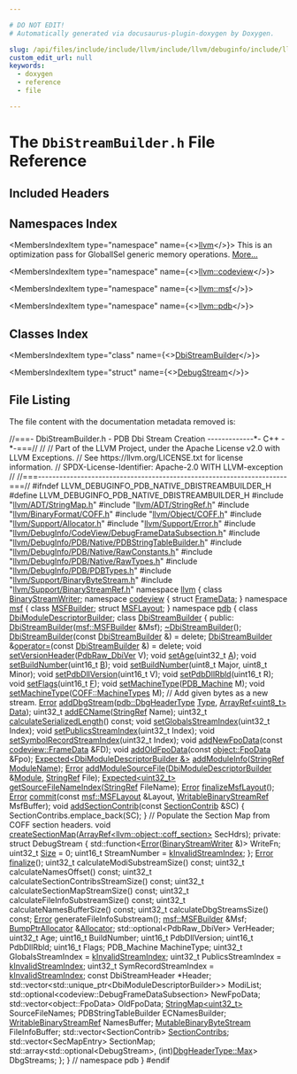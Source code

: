 ```yaml
---

# DO NOT EDIT!
# Automatically generated via docusaurus-plugin-doxygen by Doxygen.

slug: /api/files/include/include/llvm/include/llvm/debuginfo/include/llvm/debuginfo/pdb/include/llvm/debuginfo/pdb/native/dbistreambuilder-h
custom_edit_url: null
keywords:
  - doxygen
  - reference
  - file

---
```





# The `DbiStreamBuilder.h` File Reference

<DoxygenPage pluginConfig={pluginConfig}>



## Included Headers

<IncludesList>
<IncludesListItem
  filePath="llvm/ADT/StringMap.h"
  permalink="/docs/api/files/include/include/llvm/include/llvm/adt/stringmap-h"
  isLocal="true" />
<IncludesListItem
  filePath="llvm/ADT/StringRef.h"
  permalink="/docs/api/files/include/include/llvm/include/llvm/adt/stringref-h"
  isLocal="true" />
<IncludesListItem
  filePath="llvm/BinaryFormat/COFF.h"
  permalink="/docs/api/files/include/include/llvm/include/llvm/binaryformat/coff-h"
  isLocal="true" />
<IncludesListItem
  filePath="llvm/Object/COFF.h"
  permalink="/docs/api/files/include/include/llvm/include/llvm/object/coff-h"
  isLocal="true" />
<IncludesListItem
  filePath="llvm/Support/Allocator.h"
  permalink="/docs/api/files/include/include/llvm/include/llvm/support/allocator-h"
  isLocal="true" />
<IncludesListItem
  filePath="llvm/Support/Error.h"
  permalink="/docs/api/files/include/include/llvm/include/llvm/support/error-h"
  isLocal="true" />
<IncludesListItem
  filePath="llvm/DebugInfo/CodeView/DebugFrameDataSubsection.h"
  permalink="/docs/api/files/include/include/llvm/include/llvm/debuginfo/include/llvm/debuginfo/codeview/debugframedatasubsection-h"
  isLocal="true" />
<IncludesListItem
  filePath="llvm/DebugInfo/PDB/Native/PDBStringTableBuilder.h"
  permalink="/docs/api/files/include/include/llvm/include/llvm/debuginfo/include/llvm/debuginfo/pdb/include/llvm/debuginfo/pdb/native/pdbstringtablebuilder-h"
  isLocal="true" />
<IncludesListItem
  filePath="llvm/DebugInfo/PDB/Native/RawConstants.h"
  permalink="/docs/api/files/include/include/llvm/include/llvm/debuginfo/include/llvm/debuginfo/pdb/include/llvm/debuginfo/pdb/native/rawconstants-h"
  isLocal="true" />
<IncludesListItem
  filePath="llvm/DebugInfo/PDB/Native/RawTypes.h"
  permalink="/docs/api/files/include/include/llvm/include/llvm/debuginfo/include/llvm/debuginfo/pdb/include/llvm/debuginfo/pdb/native/rawtypes-h"
  isLocal="true" />
<IncludesListItem
  filePath="llvm/DebugInfo/PDB/PDBTypes.h"
  permalink="/docs/api/files/include/include/llvm/include/llvm/debuginfo/include/llvm/debuginfo/pdb/pdbtypes-h"
  isLocal="true" />
<IncludesListItem
  filePath="llvm/Support/BinaryByteStream.h"
  permalink="/docs/api/files/include/include/llvm/include/llvm/support/binarybytestream-h"
  isLocal="true" />
<IncludesListItem
  filePath="llvm/Support/BinaryStreamRef.h"
  permalink="/docs/api/files/include/include/llvm/include/llvm/support/binarystreamref-h"
  isLocal="true" />
</IncludesList>

## Namespaces Index

<MembersIndex>

<MembersIndexItem
  type="namespace"
  name={<><a href="/docs/api/namespaces/llvm">llvm</a></>}>
This is an optimization pass for GlobalISel generic memory operations. <a href="/docs/api/namespaces/llvm/#details">More...</a>
</MembersIndexItem>

<MembersIndexItem
  type="namespace"
  name={<><a href="/docs/api/namespaces/llvm/codeview">llvm::codeview</a></>}>
</MembersIndexItem>

<MembersIndexItem
  type="namespace"
  name={<><a href="/docs/api/namespaces/llvm/msf">llvm::msf</a></>}>
</MembersIndexItem>

<MembersIndexItem
  type="namespace"
  name={<><a href="/docs/api/namespaces/llvm/pdb">llvm::pdb</a></>}>
</MembersIndexItem>

</MembersIndex>

## Classes Index

<MembersIndex>

<MembersIndexItem
  type="class"
  name={<><a href="/docs/api/classes/llvm/pdb/dbistreambuilder">DbiStreamBuilder</a></>}>
</MembersIndexItem>

<MembersIndexItem
  type="struct"
  name={<><a href="/docs/api/structs/llvm/pdb/dbistreambuilder/debugstream">DebugStream</a></>}>
</MembersIndexItem>

</MembersIndex>


## File Listing

The file content with the documentation metadata removed is:

<ProgramListing>

<Link id="l00001" /><CodeLine lineNumber="1"><Highlight kind="comment">//===- DbiStreamBuilder.h - PDB Dbi Stream Creation -------------&#42;- C++ -&#42;-===//</Highlight><Highlight kind="normal"></Highlight></CodeLine>
<Link id="l00002" /><CodeLine lineNumber="2"><Highlight kind="normal"></Highlight><Highlight kind="comment">//</Highlight><Highlight kind="normal"></Highlight></CodeLine>
<Link id="l00003" /><CodeLine lineNumber="3"><Highlight kind="normal"></Highlight><Highlight kind="comment">// Part of the LLVM Project, under the Apache License v2.0 with LLVM Exceptions.</Highlight><Highlight kind="normal"></Highlight></CodeLine>
<Link id="l00004" /><CodeLine lineNumber="4"><Highlight kind="normal"></Highlight><Highlight kind="comment">// See https://llvm.org/LICENSE.txt for license information.</Highlight><Highlight kind="normal"></Highlight></CodeLine>
<Link id="l00005" /><CodeLine lineNumber="5"><Highlight kind="normal"></Highlight><Highlight kind="comment">// SPDX-License-Identifier: Apache-2.0 WITH LLVM-exception</Highlight><Highlight kind="normal"></Highlight></CodeLine>
<Link id="l00006" /><CodeLine lineNumber="6"><Highlight kind="normal"></Highlight><Highlight kind="comment">//</Highlight><Highlight kind="normal"></Highlight></CodeLine>
<Link id="l00007" /><CodeLine lineNumber="7"><Highlight kind="normal"></Highlight><Highlight kind="comment">//===----------------------------------------------------------------------===//</Highlight><Highlight kind="normal"></Highlight></CodeLine>
<Link id="l00008" /><CodeLine lineNumber="8"><Highlight kind="normal"></Highlight></CodeLine>
<Link id="l00009" /><CodeLine lineNumber="9"><Highlight kind="normal"></Highlight><Highlight kind="preprocessor">#ifndef LLVM&#95;DEBUGINFO&#95;PDB&#95;NATIVE&#95;DBISTREAMBUILDER&#95;H</Highlight><Highlight kind="normal"></Highlight></CodeLine>
<Link id="l00010" /><CodeLine lineNumber="10"><Highlight kind="normal"></Highlight><Highlight kind="preprocessor">#define LLVM&#95;DEBUGINFO&#95;PDB&#95;NATIVE&#95;DBISTREAMBUILDER&#95;H</Highlight><Highlight kind="normal"></Highlight></CodeLine>
<Link id="l00011" /><CodeLine lineNumber="11"><Highlight kind="normal"></Highlight></CodeLine>
<Link id="l00012" /><CodeLine lineNumber="12"><Highlight kind="normal"></Highlight><Highlight kind="preprocessor">#include &quot;<a href="/docs/api/files/include/include/llvm/include/llvm/adt/stringmap-h">llvm/ADT/StringMap.h</a>&quot;</Highlight><Highlight kind="normal"></Highlight></CodeLine>
<Link id="l00013" /><CodeLine lineNumber="13"><Highlight kind="normal"></Highlight><Highlight kind="preprocessor">#include &quot;<a href="/docs/api/files/include/include/llvm/include/llvm/adt/stringref-h">llvm/ADT/StringRef.h</a>&quot;</Highlight><Highlight kind="normal"></Highlight></CodeLine>
<Link id="l00014" /><CodeLine lineNumber="14"><Highlight kind="normal"></Highlight><Highlight kind="preprocessor">#include &quot;<a href="/docs/api/files/include/include/llvm/include/llvm/binaryformat/coff-h">llvm/BinaryFormat/COFF.h</a>&quot;</Highlight><Highlight kind="normal"></Highlight></CodeLine>
<Link id="l00015" /><CodeLine lineNumber="15"><Highlight kind="normal"></Highlight><Highlight kind="preprocessor">#include &quot;<a href="/docs/api/files/include/include/llvm/include/llvm/object/coff-h">llvm/Object/COFF.h</a>&quot;</Highlight><Highlight kind="normal"></Highlight></CodeLine>
<Link id="l00016" /><CodeLine lineNumber="16"><Highlight kind="normal"></Highlight><Highlight kind="preprocessor">#include &quot;<a href="/docs/api/files/include/include/llvm/include/llvm/support/allocator-h">llvm/Support/Allocator.h</a>&quot;</Highlight><Highlight kind="normal"></Highlight></CodeLine>
<Link id="l00017" /><CodeLine lineNumber="17"><Highlight kind="normal"></Highlight><Highlight kind="preprocessor">#include &quot;<a href="/docs/api/files/include/include/llvm/include/llvm/support/error-h">llvm/Support/Error.h</a>&quot;</Highlight><Highlight kind="normal"></Highlight></CodeLine>
<Link id="l00018" /><CodeLine lineNumber="18"><Highlight kind="normal"></Highlight></CodeLine>
<Link id="l00019" /><CodeLine lineNumber="19"><Highlight kind="normal"></Highlight><Highlight kind="preprocessor">#include &quot;<a href="/docs/api/files/include/include/llvm/include/llvm/debuginfo/include/llvm/debuginfo/codeview/debugframedatasubsection-h">llvm/DebugInfo/CodeView/DebugFrameDataSubsection.h</a>&quot;</Highlight><Highlight kind="normal"></Highlight></CodeLine>
<Link id="l00020" /><CodeLine lineNumber="20"><Highlight kind="normal"></Highlight><Highlight kind="preprocessor">#include &quot;<a href="/docs/api/files/include/include/llvm/include/llvm/debuginfo/include/llvm/debuginfo/pdb/include/llvm/debuginfo/pdb/native/pdbstringtablebuilder-h">llvm/DebugInfo/PDB/Native/PDBStringTableBuilder.h</a>&quot;</Highlight><Highlight kind="normal"></Highlight></CodeLine>
<Link id="l00021" /><CodeLine lineNumber="21"><Highlight kind="normal"></Highlight><Highlight kind="preprocessor">#include &quot;<a href="/docs/api/files/include/include/llvm/include/llvm/debuginfo/include/llvm/debuginfo/pdb/include/llvm/debuginfo/pdb/native/rawconstants-h">llvm/DebugInfo/PDB/Native/RawConstants.h</a>&quot;</Highlight><Highlight kind="normal"></Highlight></CodeLine>
<Link id="l00022" /><CodeLine lineNumber="22"><Highlight kind="normal"></Highlight><Highlight kind="preprocessor">#include &quot;<a href="/docs/api/files/include/include/llvm/include/llvm/debuginfo/include/llvm/debuginfo/pdb/include/llvm/debuginfo/pdb/native/rawtypes-h">llvm/DebugInfo/PDB/Native/RawTypes.h</a>&quot;</Highlight><Highlight kind="normal"></Highlight></CodeLine>
<Link id="l00023" /><CodeLine lineNumber="23"><Highlight kind="normal"></Highlight><Highlight kind="preprocessor">#include &quot;<a href="/docs/api/files/include/include/llvm/include/llvm/debuginfo/include/llvm/debuginfo/pdb/pdbtypes-h">llvm/DebugInfo/PDB/PDBTypes.h</a>&quot;</Highlight><Highlight kind="normal"></Highlight></CodeLine>
<Link id="l00024" /><CodeLine lineNumber="24"><Highlight kind="normal"></Highlight><Highlight kind="preprocessor">#include &quot;<a href="/docs/api/files/include/include/llvm/include/llvm/support/binarybytestream-h">llvm/Support/BinaryByteStream.h</a>&quot;</Highlight><Highlight kind="normal"></Highlight></CodeLine>
<Link id="l00025" /><CodeLine lineNumber="25"><Highlight kind="normal"></Highlight><Highlight kind="preprocessor">#include &quot;<a href="/docs/api/files/include/include/llvm/include/llvm/support/binarystreamref-h">llvm/Support/BinaryStreamRef.h</a>&quot;</Highlight><Highlight kind="normal"></Highlight></CodeLine>
<Link id="l00026" /><CodeLine lineNumber="26"><Highlight kind="normal"></Highlight></CodeLine>
<Link id="l00027" /><CodeLine lineNumber="27"><Highlight kind="normal"></Highlight><Highlight kind="keyword">namespace </Highlight><Highlight kind="normal"><a href="/docs/api/namespaces/llvm">llvm</a> &#123;</Highlight></CodeLine>
<Link id="l00028" /><CodeLine lineNumber="28"><Highlight kind="normal"></Highlight></CodeLine>
<Link id="l00029" /><CodeLine lineNumber="29"><Highlight kind="normal"></Highlight><Highlight kind="keyword">class </Highlight><Highlight kind="normal"><a href="/docs/api/classes/llvm/binarystreamwriter">BinaryStreamWriter</a>;</Highlight></CodeLine>
<Link id="l00030" /><CodeLine lineNumber="30"><Highlight kind="normal"></Highlight><Highlight kind="keyword">namespace </Highlight><Highlight kind="normal"><a href="/docs/api/namespaces/llvm/codeview">codeview</a> &#123;</Highlight></CodeLine>
<Link id="l00031" /><CodeLine lineNumber="31"><Highlight kind="normal"></Highlight><Highlight kind="keyword">struct </Highlight><Highlight kind="normal"><a href="/docs/api/structs/llvm/codeview/framedata">FrameData</a>;</Highlight></CodeLine>
<Link id="l00032" /><CodeLine lineNumber="32"><Highlight kind="normal">&#125;</Highlight></CodeLine>
<Link id="l00033" /><CodeLine lineNumber="33"><Highlight kind="normal"></Highlight><Highlight kind="keyword">namespace </Highlight><Highlight kind="normal"><a href="/docs/api/namespaces/llvm/msf">msf</a> &#123;</Highlight></CodeLine>
<Link id="l00034" /><CodeLine lineNumber="34"><Highlight kind="normal"></Highlight><Highlight kind="keyword">class </Highlight><Highlight kind="normal"><a href="/docs/api/classes/llvm/msf/msfbuilder">MSFBuilder</a>;</Highlight></CodeLine>
<Link id="l00035" /><CodeLine lineNumber="35"><Highlight kind="normal"></Highlight><Highlight kind="keyword">struct </Highlight><Highlight kind="normal"><a href="/docs/api/structs/llvm/msf/msflayout">MSFLayout</a>;</Highlight></CodeLine>
<Link id="l00036" /><CodeLine lineNumber="36"><Highlight kind="normal">&#125;</Highlight></CodeLine>
<Link id="l00037" /><CodeLine lineNumber="37"><Highlight kind="normal"></Highlight><Highlight kind="keyword">namespace </Highlight><Highlight kind="normal"><a href="/docs/api/namespaces/llvm/pdb">pdb</a> &#123;</Highlight></CodeLine>
<Link id="l00038" /><CodeLine lineNumber="38"><Highlight kind="normal"></Highlight><Highlight kind="keyword">class </Highlight><Highlight kind="normal"><a href="/docs/api/classes/llvm/pdb/dbimoduledescriptorbuilder">DbiModuleDescriptorBuilder</a>;</Highlight></CodeLine>
<Link id="l00039" /><CodeLine lineNumber="39"><Highlight kind="normal"></Highlight></CodeLine>
<Link id="l00040" /><CodeLine lineNumber="40" lineLink="/docs/api/classes/llvm/pdb/dbistreambuilder"><Highlight kind="normal"></Highlight><Highlight kind="keyword">class </Highlight><Highlight kind="normal"><a href="/docs/api/classes/llvm/pdb/dbistreambuilder/#ade8b11c7326cb88b9a8ea8a63a4bc5ac">DbiStreamBuilder</a> &#123;</Highlight></CodeLine>
<Link id="l00041" /><CodeLine lineNumber="41"><Highlight kind="normal"></Highlight><Highlight kind="keyword">public</Highlight><Highlight kind="normal">:</Highlight></CodeLine>
<Link id="l00042" /><CodeLine lineNumber="42"><Highlight kind="normal">  <a href="/docs/api/classes/llvm/pdb/dbistreambuilder/#ade8b11c7326cb88b9a8ea8a63a4bc5ac">DbiStreamBuilder</a>(<a href="/docs/api/classes/llvm/msf/msfbuilder">msf::MSFBuilder</a> &amp;Msf);</Highlight></CodeLine>
<Link id="l00043" /><CodeLine lineNumber="43" lineLink="/docs/api/classes/llvm/pdb/dbistreambuilder/#a32c078924728f0cb75e0efddf65bb51e"><Highlight kind="normal">  <a href="/docs/api/classes/llvm/pdb/dbistreambuilder/#a32c078924728f0cb75e0efddf65bb51e">~DbiStreamBuilder</a>();</Highlight></CodeLine>
<Link id="l00044" /><CodeLine lineNumber="44"><Highlight kind="normal"></Highlight></CodeLine>
<Link id="l00045" /><CodeLine lineNumber="45" lineLink="/docs/api/classes/llvm/pdb/dbistreambuilder/#a3157d54d323df1ac8f31ffd28f4e78b6"><Highlight kind="normal">  <a href="/docs/api/classes/llvm/pdb/dbistreambuilder/#a3157d54d323df1ac8f31ffd28f4e78b6">DbiStreamBuilder</a>(</Highlight><Highlight kind="keyword">const</Highlight><Highlight kind="normal"> <a href="/docs/api/classes/llvm/pdb/dbistreambuilder/#ade8b11c7326cb88b9a8ea8a63a4bc5ac">DbiStreamBuilder</a> &amp;) = </Highlight><Highlight kind="keyword">delete</Highlight><Highlight kind="normal">;</Highlight></CodeLine>
<Link id="l00046" /><CodeLine lineNumber="46" lineLink="/docs/api/classes/llvm/pdb/dbistreambuilder/#a518a4bcd36a0656def194abcf38eeb16"><Highlight kind="normal">  <a href="/docs/api/classes/llvm/pdb/dbistreambuilder/#ade8b11c7326cb88b9a8ea8a63a4bc5ac">DbiStreamBuilder</a> &amp;<a href="/docs/api/classes/llvm/pdb/dbistreambuilder/#a518a4bcd36a0656def194abcf38eeb16">operator=</a>(</Highlight><Highlight kind="keyword">const</Highlight><Highlight kind="normal"> <a href="/docs/api/classes/llvm/pdb/dbistreambuilder/#ade8b11c7326cb88b9a8ea8a63a4bc5ac">DbiStreamBuilder</a> &amp;) = </Highlight><Highlight kind="keyword">delete</Highlight><Highlight kind="normal">;</Highlight></CodeLine>
<Link id="l00047" /><CodeLine lineNumber="47"><Highlight kind="normal"></Highlight></CodeLine>
<Link id="l00048" /><CodeLine lineNumber="48"><Highlight kind="normal">  </Highlight><Highlight kind="keywordtype">void</Highlight><Highlight kind="normal"> <a href="/docs/api/classes/llvm/pdb/dbistreambuilder/#a7b195463aa04bb546e7f49811d33e984">setVersionHeader</a>(<a href="/docs/api/namespaces/llvm/pdb/#a9d89da1d1c09b15fbb63c9c4495c73ad">PdbRaw&#95;DbiVer</a> V);</Highlight></CodeLine>
<Link id="l00049" /><CodeLine lineNumber="49"><Highlight kind="normal">  </Highlight><Highlight kind="keywordtype">void</Highlight><Highlight kind="normal"> <a href="/docs/api/classes/llvm/pdb/dbistreambuilder/#a366d32540ef70d6ece4dea5e38ecee67">setAge</a>(uint32&#95;t <a href="/docs/api/files/lib/lib/ir/builtingcs-cpp/#a2e38c85003a042421cde1647632d0b72">A</a>);</Highlight></CodeLine>
<Link id="l00050" /><CodeLine lineNumber="50"><Highlight kind="normal">  </Highlight><Highlight kind="keywordtype">void</Highlight><Highlight kind="normal"> <a href="/docs/api/classes/llvm/pdb/dbistreambuilder/#ad0dca1c055e9659a944e4c35acad8342">setBuildNumber</a>(uint16&#95;t <a href="/docs/api/files/lib/lib/ir/builtingcs-cpp/#ae76959fe811ba090de4cba69ac00f1da">B</a>);</Highlight></CodeLine>
<Link id="l00051" /><CodeLine lineNumber="51"><Highlight kind="normal">  </Highlight><Highlight kind="keywordtype">void</Highlight><Highlight kind="normal"> <a href="/docs/api/classes/llvm/pdb/dbistreambuilder/#ad0dca1c055e9659a944e4c35acad8342">setBuildNumber</a>(uint8&#95;t Major, uint8&#95;t Minor);</Highlight></CodeLine>
<Link id="l00052" /><CodeLine lineNumber="52"><Highlight kind="normal">  </Highlight><Highlight kind="keywordtype">void</Highlight><Highlight kind="normal"> <a href="/docs/api/classes/llvm/pdb/dbistreambuilder/#ad58b2fed92d99a7374f3f241694838bb">setPdbDllVersion</a>(uint16&#95;t V);</Highlight></CodeLine>
<Link id="l00053" /><CodeLine lineNumber="53"><Highlight kind="normal">  </Highlight><Highlight kind="keywordtype">void</Highlight><Highlight kind="normal"> <a href="/docs/api/classes/llvm/pdb/dbistreambuilder/#adb6cb5fb34e5d064e695f1e890626ee7">setPdbDllRbld</a>(uint16&#95;t R);</Highlight></CodeLine>
<Link id="l00054" /><CodeLine lineNumber="54"><Highlight kind="normal">  </Highlight><Highlight kind="keywordtype">void</Highlight><Highlight kind="normal"> <a href="/docs/api/classes/llvm/pdb/dbistreambuilder/#a1c65fd3dc60e93ffc98102a21eea419f">setFlags</a>(uint16&#95;t <a href="/docs/api/files/lib/lib/support/md5-cpp/#a96d73bbd7af15cb1fc38c3f4a3bd82e9">F</a>);</Highlight></CodeLine>
<Link id="l00055" /><CodeLine lineNumber="55"><Highlight kind="normal">  </Highlight><Highlight kind="keywordtype">void</Highlight><Highlight kind="normal"> <a href="/docs/api/classes/llvm/pdb/dbistreambuilder/#ad8c98e4b45f3be5cf2f1cede1cba7429">setMachineType</a>(<a href="/docs/api/namespaces/llvm/pdb/#a1928545fad40360ae644901d7308cbeb">PDB&#95;Machine</a> M);</Highlight></CodeLine>
<Link id="l00056" /><CodeLine lineNumber="56"><Highlight kind="normal">  </Highlight><Highlight kind="keywordtype">void</Highlight><Highlight kind="normal"> <a href="/docs/api/classes/llvm/pdb/dbistreambuilder/#ad8c98e4b45f3be5cf2f1cede1cba7429">setMachineType</a>(<a href="/docs/api/namespaces/llvm/coff/#a38731f9b23370e15ad002c2a712d89a8">COFF::MachineTypes</a> M);</Highlight></CodeLine>
<Link id="l00057" /><CodeLine lineNumber="57"><Highlight kind="normal"></Highlight></CodeLine>
<Link id="l00058" /><CodeLine lineNumber="58"><Highlight kind="normal">  </Highlight><Highlight kind="comment">// Add given bytes as a new stream.</Highlight><Highlight kind="normal"></Highlight></CodeLine>
<Link id="l00059" /><CodeLine lineNumber="59"><Highlight kind="normal">  <a href="/docs/api/classes/llvm/error">Error</a> <a href="/docs/api/classes/llvm/pdb/dbistreambuilder/#ab0e928a8582cc80c0c1a801fbafe5e3f">addDbgStream</a>(<a href="/docs/api/namespaces/llvm/pdb/#a81a0fae24e6bdfe240da4249a8da5978">pdb::DbgHeaderType</a> <a href="/docs/api/namespaces/llvm/pdb/#a952cb7401a07c49e2879fbfc92f0dc2caa1fa27779242b4902f7ae3bdd5c6d508">Type</a>, <a href="/docs/api/classes/llvm/arrayref">ArrayRef&lt;uint8&#95;t&gt;</a> <a href="/docs/api/namespaces/llvm/pdb/#a33e853ec74d48b1340d1d4bae772d30baf6068daa29dbb05a7ead1e3b5a48bbee">Data</a>);</Highlight></CodeLine>
<Link id="l00060" /><CodeLine lineNumber="60"><Highlight kind="normal"></Highlight></CodeLine>
<Link id="l00061" /><CodeLine lineNumber="61"><Highlight kind="normal">  uint32&#95;t <a href="/docs/api/classes/llvm/pdb/dbistreambuilder/#ab67c9f9fa2588d0749a0899a48f6fece">addECName</a>(<a href="/docs/api/classes/llvm/stringref">StringRef</a> Name);</Highlight></CodeLine>
<Link id="l00062" /><CodeLine lineNumber="62"><Highlight kind="normal"></Highlight></CodeLine>
<Link id="l00063" /><CodeLine lineNumber="63"><Highlight kind="normal">  uint32&#95;t <a href="/docs/api/classes/llvm/pdb/dbistreambuilder/#a9c2ea5c296f5477e523752f0dd14ccce">calculateSerializedLength</a>() </Highlight><Highlight kind="keyword">const</Highlight><Highlight kind="normal">;</Highlight></CodeLine>
<Link id="l00064" /><CodeLine lineNumber="64"><Highlight kind="normal"></Highlight></CodeLine>
<Link id="l00065" /><CodeLine lineNumber="65"><Highlight kind="normal">  </Highlight><Highlight kind="keywordtype">void</Highlight><Highlight kind="normal"> <a href="/docs/api/classes/llvm/pdb/dbistreambuilder/#a473ff72cba66201c7570c77965edd4bf">setGlobalsStreamIndex</a>(uint32&#95;t Index);</Highlight></CodeLine>
<Link id="l00066" /><CodeLine lineNumber="66"><Highlight kind="normal">  </Highlight><Highlight kind="keywordtype">void</Highlight><Highlight kind="normal"> <a href="/docs/api/classes/llvm/pdb/dbistreambuilder/#a1bc0342e848a2af340f82d36ec1a9781">setPublicsStreamIndex</a>(uint32&#95;t Index);</Highlight></CodeLine>
<Link id="l00067" /><CodeLine lineNumber="67"><Highlight kind="normal">  </Highlight><Highlight kind="keywordtype">void</Highlight><Highlight kind="normal"> <a href="/docs/api/classes/llvm/pdb/dbistreambuilder/#a5679b7659354176c55a5b98ee2bd1f7a">setSymbolRecordStreamIndex</a>(uint32&#95;t Index);</Highlight></CodeLine>
<Link id="l00068" /><CodeLine lineNumber="68"><Highlight kind="normal">  </Highlight><Highlight kind="keywordtype">void</Highlight><Highlight kind="normal"> <a href="/docs/api/classes/llvm/pdb/dbistreambuilder/#a6af3c0a494b93dc54641d5dfc11b0180">addNewFpoData</a>(</Highlight><Highlight kind="keyword">const</Highlight><Highlight kind="normal"> <a href="/docs/api/structs/llvm/codeview/framedata">codeview::FrameData</a> &amp;FD);</Highlight></CodeLine>
<Link id="l00069" /><CodeLine lineNumber="69"><Highlight kind="normal">  </Highlight><Highlight kind="keywordtype">void</Highlight><Highlight kind="normal"> <a href="/docs/api/classes/llvm/pdb/dbistreambuilder/#a13671ba84985ac0b3036936117a239a8">addOldFpoData</a>(</Highlight><Highlight kind="keyword">const</Highlight><Highlight kind="normal"> <a href="/docs/api/structs/llvm/object/fpodata">object::FpoData</a> &amp;Fpo);</Highlight></CodeLine>
<Link id="l00070" /><CodeLine lineNumber="70"><Highlight kind="normal"></Highlight></CodeLine>
<Link id="l00071" /><CodeLine lineNumber="71"><Highlight kind="normal">  <a href="/docs/api/classes/llvm/expected">Expected&lt;DbiModuleDescriptorBuilder &amp;&gt;</a> <a href="/docs/api/classes/llvm/pdb/dbistreambuilder/#a949fc9dad1ae446a198e279f634e37de">addModuleInfo</a>(<a href="/docs/api/classes/llvm/stringref">StringRef</a> <a href="/docs/api/structs/modulename">ModuleName</a>);</Highlight></CodeLine>
<Link id="l00072" /><CodeLine lineNumber="72"><Highlight kind="normal">  <a href="/docs/api/classes/llvm/error">Error</a> <a href="/docs/api/classes/llvm/pdb/dbistreambuilder/#a2eefa19d8b34f07195f45aa3d8fee72a">addModuleSourceFile</a>(<a href="/docs/api/classes/llvm/pdb/dbimoduledescriptorbuilder">DbiModuleDescriptorBuilder</a> &amp;<a href="/docs/api/classes/llvm/module">Module</a>, <a href="/docs/api/classes/llvm/stringref">StringRef</a> File);</Highlight></CodeLine>
<Link id="l00073" /><CodeLine lineNumber="73"><Highlight kind="normal">  <a href="/docs/api/classes/llvm/expected">Expected&lt;uint32&#95;t&gt;</a> <a href="/docs/api/classes/llvm/pdb/dbistreambuilder/#a47989da3bd035a6b64ddca4ac35103fd">getSourceFileNameIndex</a>(<a href="/docs/api/classes/llvm/stringref">StringRef</a> FileName);</Highlight></CodeLine>
<Link id="l00074" /><CodeLine lineNumber="74"><Highlight kind="normal"></Highlight></CodeLine>
<Link id="l00075" /><CodeLine lineNumber="75"><Highlight kind="normal">  <a href="/docs/api/classes/llvm/error">Error</a> <a href="/docs/api/classes/llvm/pdb/dbistreambuilder/#a4dbf36873ea777c97316bb56cb47e78c">finalizeMsfLayout</a>();</Highlight></CodeLine>
<Link id="l00076" /><CodeLine lineNumber="76"><Highlight kind="normal"></Highlight></CodeLine>
<Link id="l00077" /><CodeLine lineNumber="77"><Highlight kind="normal">  <a href="/docs/api/classes/llvm/error">Error</a> <a href="/docs/api/classes/llvm/pdb/dbistreambuilder/#a8dbe73960ff993f556bc2b82131983fb">commit</a>(</Highlight><Highlight kind="keyword">const</Highlight><Highlight kind="normal"> <a href="/docs/api/structs/llvm/msf/msflayout">msf::MSFLayout</a> &amp;Layout, <a href="/docs/api/classes/llvm/writablebinarystreamref">WritableBinaryStreamRef</a> MsfBuffer);</Highlight></CodeLine>
<Link id="l00078" /><CodeLine lineNumber="78"><Highlight kind="normal"></Highlight></CodeLine>
<Link id="l00079" /><CodeLine lineNumber="79" lineLink="/docs/api/classes/llvm/pdb/dbistreambuilder/#a02145a3f43c601512fb407c10f1a6ac1"><Highlight kind="normal">  </Highlight><Highlight kind="keywordtype">void</Highlight><Highlight kind="normal"> <a href="/docs/api/classes/llvm/pdb/dbistreambuilder/#a02145a3f43c601512fb407c10f1a6ac1">addSectionContrib</a>(</Highlight><Highlight kind="keyword">const</Highlight><Highlight kind="normal"> <a href="/docs/api/structs/llvm/pdb/sectioncontrib">SectionContrib</a> &amp;SC) &#123;</Highlight></CodeLine>
<Link id="l00080" /><CodeLine lineNumber="80"><Highlight kind="normal">    SectionContribs.emplace&#95;back(SC);</Highlight></CodeLine>
<Link id="l00081" /><CodeLine lineNumber="81"><Highlight kind="normal">  &#125;</Highlight></CodeLine>
<Link id="l00082" /><CodeLine lineNumber="82"><Highlight kind="normal"></Highlight></CodeLine>
<Link id="l00083" /><CodeLine lineNumber="83"><Highlight kind="normal">  </Highlight><Highlight kind="comment">// Populate the Section Map from COFF section headers.</Highlight><Highlight kind="normal"></Highlight></CodeLine>
<Link id="l00084" /><CodeLine lineNumber="84"><Highlight kind="normal">  </Highlight><Highlight kind="keywordtype">void</Highlight><Highlight kind="normal"> <a href="/docs/api/classes/llvm/pdb/dbistreambuilder/#a0af5d507fc700e7925e19c7e2911be9b">createSectionMap</a>(<a href="/docs/api/classes/llvm/arrayref">ArrayRef&lt;llvm::object::coff&#95;section&gt;</a> SecHdrs);</Highlight></CodeLine>
<Link id="l00085" /><CodeLine lineNumber="85"><Highlight kind="normal"></Highlight></CodeLine>
<Link id="l00086" /><CodeLine lineNumber="86"><Highlight kind="normal"></Highlight><Highlight kind="keyword">private</Highlight><Highlight kind="normal">:</Highlight></CodeLine>
<Link id="l00087" /><CodeLine lineNumber="87"><Highlight kind="normal">  </Highlight><Highlight kind="keyword">struct </Highlight><Highlight kind="normal">DebugStream &#123;</Highlight></CodeLine>
<Link id="l00088" /><CodeLine lineNumber="88"><Highlight kind="normal">    std::function&lt;<a href="/docs/api/namespaces/llvm/#ac226f3d2b9ca090171a8e0a8cb92c343a902b0d55fddef6f8d651fe1035b7d4bd">Error</a>(<a href="/docs/api/classes/llvm/binarystreamwriter">BinaryStreamWriter</a> &amp;)&gt; WriteFn;</Highlight></CodeLine>
<Link id="l00089" /><CodeLine lineNumber="89"><Highlight kind="normal">    uint32&#95;t <a href="/docs/api/files/lib/lib/analysis/inlineorder-cpp/#a7ee6f0cb51c3b9056199e9a0001fe8c3a6f6cb72d544962fa333e2e34ce64f719">Size</a> = 0;</Highlight></CodeLine>
<Link id="l00090" /><CodeLine lineNumber="90"><Highlight kind="normal">    uint16&#95;t StreamNumber = <a href="/docs/api/namespaces/llvm/pdb/#a0a7a9a9849fa2f1e5dec7a99ba9530da">kInvalidStreamIndex</a>;</Highlight></CodeLine>
<Link id="l00091" /><CodeLine lineNumber="91"><Highlight kind="normal">  &#125;;</Highlight></CodeLine>
<Link id="l00092" /><CodeLine lineNumber="92"><Highlight kind="normal"></Highlight></CodeLine>
<Link id="l00093" /><CodeLine lineNumber="93"><Highlight kind="normal">  <a href="/docs/api/classes/llvm/error">Error</a> <a href="/docs/api/files/lib/lib/target/lib/target/arc/arcbranchfinalize-cpp/#a8e08eb3768ea6054b445ad1e5f0b9bba">finalize</a>();</Highlight></CodeLine>
<Link id="l00094" /><CodeLine lineNumber="94"><Highlight kind="normal">  uint32&#95;t calculateModiSubstreamSize() </Highlight><Highlight kind="keyword">const</Highlight><Highlight kind="normal">;</Highlight></CodeLine>
<Link id="l00095" /><CodeLine lineNumber="95"><Highlight kind="normal">  uint32&#95;t calculateNamesOffset() </Highlight><Highlight kind="keyword">const</Highlight><Highlight kind="normal">;</Highlight></CodeLine>
<Link id="l00096" /><CodeLine lineNumber="96"><Highlight kind="normal">  uint32&#95;t calculateSectionContribsStreamSize() </Highlight><Highlight kind="keyword">const</Highlight><Highlight kind="normal">;</Highlight></CodeLine>
<Link id="l00097" /><CodeLine lineNumber="97"><Highlight kind="normal">  uint32&#95;t calculateSectionMapStreamSize() </Highlight><Highlight kind="keyword">const</Highlight><Highlight kind="normal">;</Highlight></CodeLine>
<Link id="l00098" /><CodeLine lineNumber="98"><Highlight kind="normal">  uint32&#95;t calculateFileInfoSubstreamSize() </Highlight><Highlight kind="keyword">const</Highlight><Highlight kind="normal">;</Highlight></CodeLine>
<Link id="l00099" /><CodeLine lineNumber="99"><Highlight kind="normal">  uint32&#95;t calculateNamesBufferSize() </Highlight><Highlight kind="keyword">const</Highlight><Highlight kind="normal">;</Highlight></CodeLine>
<Link id="l00100" /><CodeLine lineNumber="100"><Highlight kind="normal">  uint32&#95;t calculateDbgStreamsSize() </Highlight><Highlight kind="keyword">const</Highlight><Highlight kind="normal">;</Highlight></CodeLine>
<Link id="l00101" /><CodeLine lineNumber="101"><Highlight kind="normal"></Highlight></CodeLine>
<Link id="l00102" /><CodeLine lineNumber="102"><Highlight kind="normal">  <a href="/docs/api/classes/llvm/error">Error</a> generateFileInfoSubstream();</Highlight></CodeLine>
<Link id="l00103" /><CodeLine lineNumber="103"><Highlight kind="normal"></Highlight></CodeLine>
<Link id="l00104" /><CodeLine lineNumber="104"><Highlight kind="normal">  <a href="/docs/api/classes/llvm/msf/msfbuilder">msf::MSFBuilder</a> &amp;Msf;</Highlight></CodeLine>
<Link id="l00105" /><CodeLine lineNumber="105"><Highlight kind="normal">  <a href="/docs/api/namespaces/llvm/#a8e612822d4ba7bb36c9c79582a567108">BumpPtrAllocator</a> &amp;<a href="/docs/api/files/lib/lib/codegen/regallocbasic-cpp/#ad5d00e1d77644d95847b9bf8da12b759">Allocator</a>;</Highlight></CodeLine>
<Link id="l00106" /><CodeLine lineNumber="106"><Highlight kind="normal"></Highlight></CodeLine>
<Link id="l00107" /><CodeLine lineNumber="107"><Highlight kind="normal">  std::optional&lt;PdbRaw&#95;DbiVer&gt; VerHeader;</Highlight></CodeLine>
<Link id="l00108" /><CodeLine lineNumber="108"><Highlight kind="normal">  uint32&#95;t Age;</Highlight></CodeLine>
<Link id="l00109" /><CodeLine lineNumber="109"><Highlight kind="normal">  uint16&#95;t BuildNumber;</Highlight></CodeLine>
<Link id="l00110" /><CodeLine lineNumber="110"><Highlight kind="normal">  uint16&#95;t PdbDllVersion;</Highlight></CodeLine>
<Link id="l00111" /><CodeLine lineNumber="111"><Highlight kind="normal">  uint16&#95;t PdbDllRbld;</Highlight></CodeLine>
<Link id="l00112" /><CodeLine lineNumber="112"><Highlight kind="normal">  uint16&#95;t Flags;</Highlight></CodeLine>
<Link id="l00113" /><CodeLine lineNumber="113"><Highlight kind="normal">  PDB&#95;Machine MachineType;</Highlight></CodeLine>
<Link id="l00114" /><CodeLine lineNumber="114"><Highlight kind="normal">  uint32&#95;t GlobalsStreamIndex = <a href="/docs/api/namespaces/llvm/pdb/#a0a7a9a9849fa2f1e5dec7a99ba9530da">kInvalidStreamIndex</a>;</Highlight></CodeLine>
<Link id="l00115" /><CodeLine lineNumber="115"><Highlight kind="normal">  uint32&#95;t PublicsStreamIndex = <a href="/docs/api/namespaces/llvm/pdb/#a0a7a9a9849fa2f1e5dec7a99ba9530da">kInvalidStreamIndex</a>;</Highlight></CodeLine>
<Link id="l00116" /><CodeLine lineNumber="116"><Highlight kind="normal">  uint32&#95;t SymRecordStreamIndex = <a href="/docs/api/namespaces/llvm/pdb/#a0a7a9a9849fa2f1e5dec7a99ba9530da">kInvalidStreamIndex</a>;</Highlight></CodeLine>
<Link id="l00117" /><CodeLine lineNumber="117"><Highlight kind="normal"></Highlight></CodeLine>
<Link id="l00118" /><CodeLine lineNumber="118"><Highlight kind="normal">  </Highlight><Highlight kind="keyword">const</Highlight><Highlight kind="normal"> DbiStreamHeader &#42;Header;</Highlight></CodeLine>
<Link id="l00119" /><CodeLine lineNumber="119"><Highlight kind="normal"></Highlight></CodeLine>
<Link id="l00120" /><CodeLine lineNumber="120"><Highlight kind="normal">  std::vector&lt;std::unique&#95;ptr&lt;DbiModuleDescriptorBuilder&gt;&gt; ModiList;</Highlight></CodeLine>
<Link id="l00121" /><CodeLine lineNumber="121"><Highlight kind="normal"></Highlight></CodeLine>
<Link id="l00122" /><CodeLine lineNumber="122"><Highlight kind="normal">  std::optional&lt;codeview::DebugFrameDataSubsection&gt; NewFpoData;</Highlight></CodeLine>
<Link id="l00123" /><CodeLine lineNumber="123"><Highlight kind="normal">  std::vector&lt;object::FpoData&gt; OldFpoData;</Highlight></CodeLine>
<Link id="l00124" /><CodeLine lineNumber="124"><Highlight kind="normal"></Highlight></CodeLine>
<Link id="l00125" /><CodeLine lineNumber="125"><Highlight kind="normal">  <a href="/docs/api/classes/llvm/stringmap">StringMap&lt;uint32&#95;t&gt;</a> SourceFileNames;</Highlight></CodeLine>
<Link id="l00126" /><CodeLine lineNumber="126"><Highlight kind="normal"></Highlight></CodeLine>
<Link id="l00127" /><CodeLine lineNumber="127"><Highlight kind="normal">  PDBStringTableBuilder ECNamesBuilder;</Highlight></CodeLine>
<Link id="l00128" /><CodeLine lineNumber="128"><Highlight kind="normal">  <a href="/docs/api/classes/llvm/writablebinarystreamref">WritableBinaryStreamRef</a> NamesBuffer;</Highlight></CodeLine>
<Link id="l00129" /><CodeLine lineNumber="129"><Highlight kind="normal">  <a href="/docs/api/classes/llvm/mutablebinarybytestream">MutableBinaryByteStream</a> FileInfoBuffer;</Highlight></CodeLine>
<Link id="l00130" /><CodeLine lineNumber="130"><Highlight kind="normal">  std::vector&lt;SectionContrib&gt; <a href="/docs/api/namespaces/llvm/pdb/#a2632601eef2a7254d0d50e82ba2ab620a46a790fcacc97f55b278ac1090323fd3">SectionContribs</a>;</Highlight></CodeLine>
<Link id="l00131" /><CodeLine lineNumber="131"><Highlight kind="normal">  std::vector&lt;SecMapEntry&gt; SectionMap;</Highlight></CodeLine>
<Link id="l00132" /><CodeLine lineNumber="132"><Highlight kind="normal">  std::array&lt;std::optional&lt;DebugStream&gt;, (int)<a href="/docs/api/namespaces/llvm/pdb/#a81a0fae24e6bdfe240da4249a8da5978a6a061313d22e51e0f25b7cd4dc065233">DbgHeaderType::Max</a>&gt; DbgStreams;</Highlight></CodeLine>
<Link id="l00133" /><CodeLine lineNumber="133"><Highlight kind="normal">&#125;;</Highlight></CodeLine>
<Link id="l00134" /><CodeLine lineNumber="134"><Highlight kind="normal">&#125; </Highlight><Highlight kind="comment">// namespace pdb</Highlight><Highlight kind="normal"></Highlight></CodeLine>
<Link id="l00135" /><CodeLine lineNumber="135"><Highlight kind="normal">&#125;</Highlight></CodeLine>
<Link id="l00136" /><CodeLine lineNumber="136"><Highlight kind="normal"></Highlight></CodeLine>
<Link id="l00137" /><CodeLine lineNumber="137"><Highlight kind="normal"></Highlight><Highlight kind="preprocessor">#endif</Highlight></CodeLine>

</ProgramListing>

</DoxygenPage>
